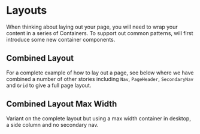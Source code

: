 
<Meta of={LayoutStories} />

# Layouts

When thinking about laying out your page, you will need to wrap your content in a series of Containers. To support out common patterns, will first introduce some new container components.

## Combined Layout

For a complete example of how to lay out a page, see below where we have combined a number of other stories including `Nav`, `PageHeader`, `SecondaryNav` and `Grid` to give a full page layout.

<Canvas of={LayoutStories.CompleteCombinedExample} />

<RenderHtmlMarkup of={LayoutStories.CompleteCombinedExample} />

## Combined Layout Max Width

Variant on the complete layout but using a max width container in desktop, a side column and no secondary nav.

<Canvas of={LayoutStories.CompleteCombinedExampleMaxWidth} />

<RenderHtmlMarkup of={LayoutStories.CompleteCombinedExampleMaxWidth} />
